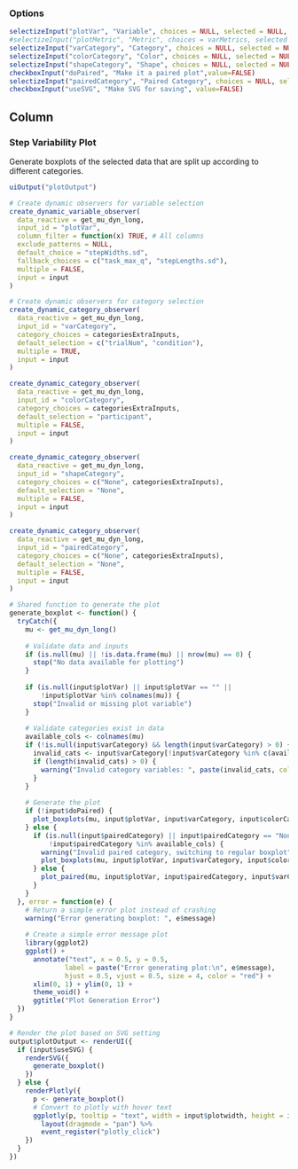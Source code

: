 ### Options

```r
selectizeInput("plotVar", "Variable", choices = NULL, selected = NULL, multiple = FALSE)
#selectizeInput("plotMetric", "Metric", choices = varMetrics, selected = varMetrics[1], multiple = FALSE)
selectizeInput("varCategory", "Category", choices = NULL, selected = NULL, multiple = TRUE)
selectizeInput("colorCategory", "Color", choices = NULL, selected = NULL, multiple = FALSE)
selectizeInput("shapeCategory", "Shape", choices = NULL, selected = NULL, multiple = FALSE)
checkboxInput("doPaired", "Make it a paired plot",value=FALSE)
selectizeInput("pairedCategory", "Paired Category", choices = NULL, selected = NULL, multiple = FALSE)
checkboxInput("useSVG", "Make SVG for saving", value=FALSE)
```

Column
--------------------------------------------

### Step Variability Plot  {data-height=2500}
Generate boxplots of the selected data that are split up according to different categories.
```r
uiOutput("plotOutput")
```

```r
# Create dynamic observers for variable selection
create_dynamic_variable_observer(
  data_reactive = get_mu_dyn_long,
  input_id = "plotVar",
  column_filter = function(x) TRUE, # All columns
  exclude_patterns = NULL,
  default_choice = "stepWidths.sd",
  fallback_choices = c("task_max_q", "stepLengths.sd"),
  multiple = FALSE,
  input = input
)

# Create dynamic observers for category selection
create_dynamic_category_observer(
  data_reactive = get_mu_dyn_long,
  input_id = "varCategory",
  category_choices = categoriesExtraInputs,
  default_selection = c("trialNum", "condition"),
  multiple = TRUE,
  input = input
)

create_dynamic_category_observer(
  data_reactive = get_mu_dyn_long,
  input_id = "colorCategory",
  category_choices = categoriesExtraInputs,
  default_selection = "participant",
  multiple = FALSE,
  input = input
)

create_dynamic_category_observer(
  data_reactive = get_mu_dyn_long,
  input_id = "shapeCategory",
  category_choices = c("None", categoriesExtraInputs),
  default_selection = "None",
  multiple = FALSE,
  input = input
)

create_dynamic_category_observer(
  data_reactive = get_mu_dyn_long,
  input_id = "pairedCategory",
  category_choices = c("None", categoriesExtraInputs),
  default_selection = "None",
  multiple = FALSE,
  input = input
)

# Shared function to generate the plot
generate_boxplot <- function() {
  tryCatch({
    mu <- get_mu_dyn_long()
    
    # Validate data and inputs
    if (is.null(mu) || !is.data.frame(mu) || nrow(mu) == 0) {
      stop("No data available for plotting")
    }
    
    if (is.null(input$plotVar) || input$plotVar == "" || 
        !input$plotVar %in% colnames(mu)) {
      stop("Invalid or missing plot variable")
    }
    
    # Validate categories exist in data
    available_cols <- colnames(mu)
    if (!is.null(input$varCategory) && length(input$varCategory) > 0) {
      invalid_cats <- input$varCategory[!input$varCategory %in% c(available_cols, "None")]
      if (length(invalid_cats) > 0) {
        warning("Invalid category variables: ", paste(invalid_cats, collapse = ", "))
      }
    }
    
    # Generate the plot
    if (!input$doPaired) {
      plot_boxplots(mu, input$plotVar, input$varCategory, input$colorCategory, input$shapeCategory, input$baseSize)
    } else {
      if (is.null(input$pairedCategory) || input$pairedCategory == "None" || 
          !input$pairedCategory %in% available_cols) {
        warning("Invalid paired category, switching to regular boxplot")
        plot_boxplots(mu, input$plotVar, input$varCategory, input$colorCategory, input$shapeCategory, input$baseSize)
      } else {
        plot_paired(mu, input$plotVar, input$pairedCategory, input$varCategory, input$colorCategory, input$shapeCategory, input$baseSize)
      }
    }
  }, error = function(e) {
    # Return a simple error plot instead of crashing
    warning("Error generating boxplot: ", e$message)
    
    # Create a simple error message plot
    library(ggplot2)
    ggplot() + 
      annotate("text", x = 0.5, y = 0.5, 
              label = paste("Error generating plot:\n", e$message), 
              hjust = 0.5, vjust = 0.5, size = 4, color = "red") +
      xlim(0, 1) + ylim(0, 1) +
      theme_void() +
      ggtitle("Plot Generation Error")
  })
}

# Render the plot based on SVG setting
output$plotOutput <- renderUI({
  if (input$useSVG) {
    renderSVG({ 
      generate_boxplot()
    })
  } else {
    renderPlotly({
      p <- generate_boxplot()
      # Convert to plotly with hover text
      ggplotly(p, tooltip = "text", width = input$plotwidth, height = input$plotheight, source = "boxplot_page") %>%
        layout(dragmode = "pan") %>%
        event_register("plotly_click")
    })
  }
})
```
